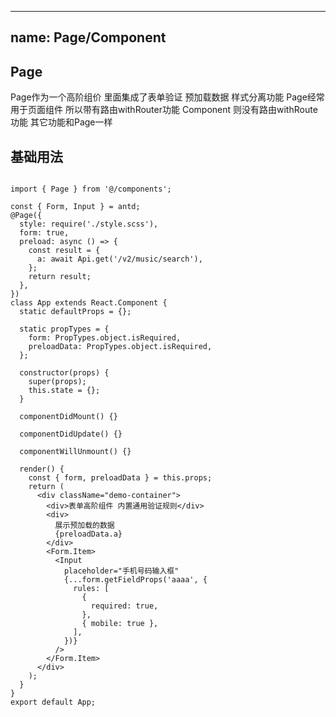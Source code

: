 
---
name: Page/Component
---


## Page

Page作为一个高阶组价 里面集成了表单验证 预加载数据 样式分离功能 Page经常用于页面组件 所以带有路由withRouter功能
Component 则没有路由withRoute功能 其它功能和Page一样


## 基础用法

```
 
import { Page } from '@/components';

const { Form, Input } = antd;
@Page({
  style: require('./style.scss'),
  form: true,
  preload: async () => {
    const result = {
      a: await Api.get('/v2/music/search'),
    };
    return result;
  },
})
class App extends React.Component {
  static defaultProps = {};

  static propTypes = {
    form: PropTypes.object.isRequired,
    preloadData: PropTypes.object.isRequired,
  };

  constructor(props) {
    super(props);
    this.state = {};
  }

  componentDidMount() {}

  componentDidUpdate() {}

  componentWillUnmount() {}

  render() {
    const { form, preloadData } = this.props;
    return (
      <div className="demo-container">
        <div>表单高阶组件 内置通用验证规则</div>
        <div>
          展示预加载的数据
          {preloadData.a}
        </div>
        <Form.Item>
          <Input
            placeholder="手机号码输入框"
            {...form.getFieldProps('aaaa', {
              rules: [
                {
                  required: true,
                },
                { mobile: true },
              ],
            })}
          />
        </Form.Item>
      </div>
    );
  }
}
export default App;


```
